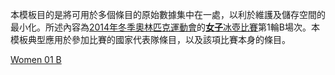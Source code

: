<noinclude>
本模板目的是將可用於多個條目的原始數據集中在一處，以利於維護及儲存空間的最小化。所述內容為[[2014年冬季奧林匹克運動會]]的[[2014年冬季奧林匹克運動會女子冰壺比賽|'''女子'''冰壺比賽]]第1輪B場次。本模板典型應用於參加比賽的國家代表隊條目，以及該項比賽本身的條目。
</noinclude>{{Curlingbox
| sheet = B {{v|2014 Winter Olympics women's curling draw 1 sheet B}}
| team1 = {{flagIOC|SUI|2014年冬季}}（[[Mirjam Ott|Ott]]）{{X}}
|0|0|0|3|2|0|0|2|0|X| |7
| team2 = {{flagIOC|USA|2014年冬季}}（[[Erika Brown|Brown]]）
|1|0|1|0|0|1|0|0|1|X| |4
}}<noinclude>
{{2014 Winter Olympics curling convenience template navbox}}
[[Category:2014年冬季奧林匹克運動會冰壺比賽模板|Women 01 B]]
</noinclude>